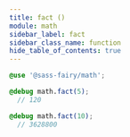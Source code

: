 ```yaml
---
title: fact ()
module: math
sidebar_label: fact
sidebar_class_name: function
hide_table_of_contents: true
---
```


<DocPage fieldName="fact" fieldType="function" spec={Spec} />

```scss
@use '@sass-fairy/math';

@debug math.fact(5);
  // 120

@debug math.fact(10);
  // 3628800
```
